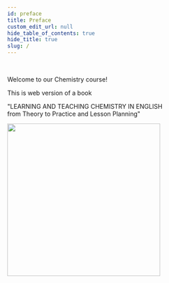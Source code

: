 ```yaml
---
id: preface
title: Preface
custom_edit_url: null
hide_table_of_contents: true
hide_title: true
slug: /
---
```



<br />

<div class="row">
  <div class="col">
    <p class="hero__subtitle">Welcome to our Chemistry course!</p>
    <p>
      This is web version of a book <br />
      <p>
        "LEARNING AND TEACHING CHEMISTRY IN ENGLISH <br /> from Theory to
        Practice and Lesson Planning"
      </p>
    </p>
  </div>
  <div class="col">
    <img src={book_cover} width="350" class="intro-picture" />
  </div>
</div>
